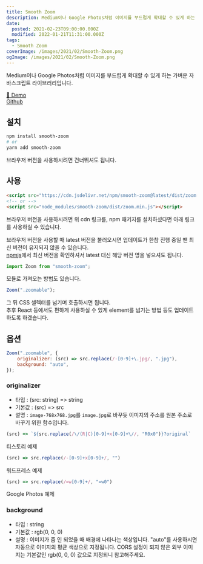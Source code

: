 ```yaml
---
title: Smooth Zoom
description: Medium이나 Google Photos처럼 이미지를 부드럽게 확대할 수 있게 하는 가벼운 자바스크립트 라이브러리입
date:
  posted: 2021-02-23T09:00:00.000Z
  modified: 2022-01-21T11:31:00.000Z
tags:
  - Smooth Zoom
coverImage: /images/2021/02/Smooth-Zoom.png
ogImage: /images/2021/02/Smooth-Zoom.png
---
```


Medium이나 Google Photos처럼 이미지를 부드럽게 확대할 수 있게 하는 가벼운 자바스크립트 라이브러리입니다.

[👀 Demo](https://smooth-zoom.marshallku.com/)  
[Github](https://github.com/marshallku/smooth-zoom)

## 설치

```bash
npm install smooth-zoom
# or
yarn add smooth-zoom
```

브라우저 버전을 사용하시려면 건너뛰셔도 됩니다.

## 사용

```html
<script src="https://cdn.jsdelivr.net/npm/smooth-zoom@latest/dist/zoom.min.js"></script>
<!-- or -->
<script src="node_modules/smooth-zoom/dist/zoom.min.js"></script>
```

브라우저 버전을 사용하시려면 위 cdn 링크를, npm 패키지를 설치하셨다면 아래 링크를 사용하실 수 있습니다.

브라우저 버전을 사용할 때 latest 버전을 불러오시면 업데이트가 한참 진행 중일 땐 최신 버전이 유지되지 않을 수 있습니다.  
[npmjs](https://www.npmjs.com/package/smooth-zoom)에서 최신 버전을 확인하셔서 latest 대신 해당 버전 명을 넣으셔도 됩니다.

```js
import Zoom from "smooth-zoom";
```

모듈로 가져오는 방법도 있습니다.

```js
Zoom(".zoomable");
```

그 뒤 CSS 셀렉터를 넘기며 호출하시면 됩니다.  
추후 React 등에서도 편하게 사용하실 수 있게 element를 넘기는 방법 등도 업데이트하도록 하겠습니다.

## 옵션

```js
Zoom(".zoomable", {
    originalizer: (src) => src.replace(/-[0-9]+\.jpg/, ".jpg"),
    background: "auto",
});
```

### originalizer

* 타입 : (src: string) => string
* 기본값 : (src) => src
* 설명 : `image-768x768.jpg`를 `image.jpg`로 바꾸듯 이미지의 주소를 원본 주소로 바꾸기 위한 함수입니다.

```js
(src) => `${src.replace(/\/(R|C)[0-9]+x[0-9]+\//, "R0x0")}?original`
```

티스토리 예제

```js
(src) => src.replace(/-[0-9]+x[0-9]+/, "")
```

워드프레스 예제

```js
(src) => src.replace(/=w[0-9]+/, "=w0")
```

Google Photos 예제

### background

* 타입 : string
* 기본값 : rgb(0, 0, 0)
* 설명 : 이미지가 줌 인 되었을 때 배경에 나타나는 색상입니다. "auto"를 사용하시면 자동으로 이미지의 평균 색상으로 지정됩니다. CORS 설정이 되지 않은 외부 이미지는 기본값인 rgb(0, 0, 0) 값으로 지정되니 참고해주세요.
